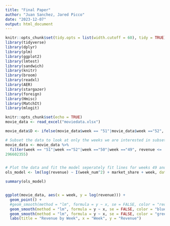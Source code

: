 ```yaml
---
title: "Final Paper"
author: "Juan Sanchez, Jared Picco"
date: "2023-12-07"
output: html_document
---
```


```r
knitr::opts_chunk$set(tidy.opts = list(width.cutoff = 60), tidy = TRUE)
library(tidyverse)
library(dplyr)
library(plm)
library(ggplot2)
library(lmtest)
library(sandwich)
library(knitr)
library(broom)
library(readxl)
library(AER)
library(stargazer)
library(foreign)
library(Hmisc)
library(MatchIt)
library(mlogit)
```

```r
knitr::opts_chunk$set(echo = TRUE)
movie_data <- read_excel("moviedata.xlsx")

movie_data$D <- ifelse(movie_data$week == "51"|movie_data$week =="52", 1,0)

# Subset the data to look at only the weeks we are interested in subsetting out the outliers
movie_data <- movie_data %>%
  filter(week == "51"|week =="52"|week =="50"|week =="49", revenue <= 	
296602355)


# Plot the data and fit the model seperately fit lines for weeks 49 and 50 and 51 and 52
ols_model <- lm(log(revenue) ~ I(week_num^2) + market_share + week, data = movie_data)

summary(ols_model)


ggplot(movie_data, aes(x = week, y = log(revenue))) +
  geom_point() +
  #geom_smooth(method = "lm", formula = y ~ x, se = FALSE, color = "red") +
  geom_smooth(method = "lm", formula = y ~ x, se = FALSE, color = "blue", data = subset(movie_data, week == "49"|week =="50")) +
  geom_smooth(method = "lm", formula = y ~ x, se = FALSE, color = "green", data = subset(movie_data, week == "51"|week =="52")) +
  labs(title = "Revenue by Week", x = "Week", y = "Revenue")




```










